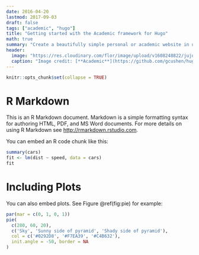 ```yaml
---
date: 2016-04-20
lastmod: 2017-09-03
draft: false
tags: ["academic", "hugo"]
title: "Getting started with the Academic framework for Hugo"
math: true
summary: "Create a beautifully simple personal or academic website in under 10 minutes."
header:
  image: "https://res.cloudinary.com/flor/image/upload/v1608248822/jujuy-colores_frmvax.jpg"
  caption: "Image credit: [**Academic**](https://github.com/gcushen/hugo-academic/)"
---
```



```r
knitr::opts_chunk$set(collapse = TRUE)
```

# R Markdown

This is an R Markdown document. Markdown is a simple formatting syntax for authoring HTML, PDF, and MS Word documents. For more details on using R Markdown see <http://rmarkdown.rstudio.com>.

You can embed an R code chunk like this:

```r
summary(cars)
fit <- lm(dist ~ speed, data = cars)
fit
```

# Including Plots

You can also embed plots. See Figure \@ref(fig:pie) for example:

```r
par(mar = c(0, 1, 0, 1))
pie(
  c(280, 60, 20),
  c('Sky', 'Sunny side of pyramid', 'Shady side of pyramid'),
  col = c('#0292D8', '#F7EA39', '#C4B632'),
  init.angle = -50, border = NA
)
```
